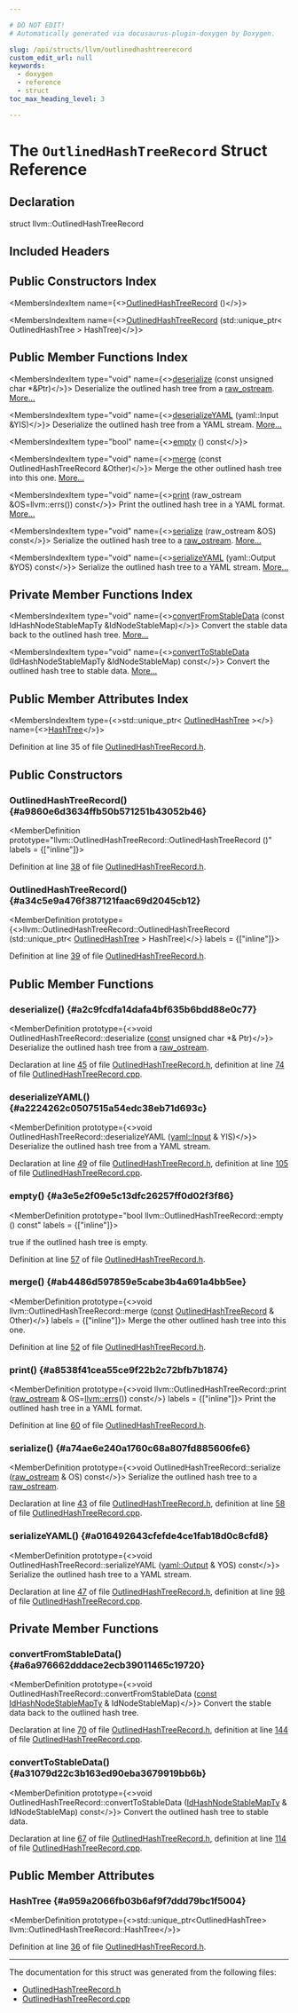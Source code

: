 ```yaml
---

# DO NOT EDIT!
# Automatically generated via docusaurus-plugin-doxygen by Doxygen.

slug: /api/structs/llvm/outlinedhashtreerecord
custom_edit_url: null
keywords:
  - doxygen
  - reference
  - struct
toc_max_heading_level: 3

---
```





# The `OutlinedHashTreeRecord` Struct Reference

<DoxygenPage pluginConfig={pluginConfig}>



## Declaration

<CodeBlock>struct llvm::OutlinedHashTreeRecord</CodeBlock>

## Included Headers

<IncludesList>
<IncludesListItem
  filePath="llvm/CGData/OutlinedHashTreeRecord.h"
  permalink="/docs/api/files/include/include/llvm/include/llvm/cgdata/outlinedhashtreerecord-h"
  isLocal="true" />
</IncludesList>

## Public Constructors Index

<MembersIndex>

<MembersIndexItem
  name={<><a href="#a9860e6d3634ffb50b571251b43052b46">OutlinedHashTreeRecord</a> ()</>}>
</MembersIndexItem>

<MembersIndexItem
  name={<><a href="#a34c5e9a476f387121faac69d2045cb12">OutlinedHashTreeRecord</a> (std::unique&#95;ptr&lt; OutlinedHashTree &gt; HashTree)</>}>
</MembersIndexItem>

</MembersIndex>

## Public Member Functions Index

<MembersIndex>

<MembersIndexItem
  type="void"
  name={<><a href="#a2c9fcdfa14dafa4bf635b6bdd88e0c77">deserialize</a> (const unsigned char &#42;&amp;Ptr)</>}>
Deserialize the outlined hash tree from a <a href="/docs/api/classes/llvm/raw-ostream">raw&#95;ostream</a>. <a href="#a2c9fcdfa14dafa4bf635b6bdd88e0c77">More...</a>
</MembersIndexItem>

<MembersIndexItem
  type="void"
  name={<><a href="#a2224262c0507515a54edc38eb71d693c">deserializeYAML</a> (yaml::Input &amp;YIS)</>}>
Deserialize the outlined hash tree from a YAML stream. <a href="#a2224262c0507515a54edc38eb71d693c">More...</a>
</MembersIndexItem>

<MembersIndexItem
  type="bool"
  name={<><a href="#a3e5e2f09e5c13dfc26257ff0d02f3f86">empty</a> () const</>}>
</MembersIndexItem>

<MembersIndexItem
  type="void"
  name={<><a href="#ab4486d597859e5cabe3b4a691a4bb5ee">merge</a> (const OutlinedHashTreeRecord &amp;Other)</>}>
Merge the other outlined hash tree into this one. <a href="#ab4486d597859e5cabe3b4a691a4bb5ee">More...</a>
</MembersIndexItem>

<MembersIndexItem
  type="void"
  name={<><a href="#a8538f41cea55ce9f22b2c72bfb7b1874">print</a> (raw&#95;ostream &amp;OS=llvm::errs()) const</>}>
Print the outlined hash tree in a YAML format. <a href="#a8538f41cea55ce9f22b2c72bfb7b1874">More...</a>
</MembersIndexItem>

<MembersIndexItem
  type="void"
  name={<><a href="#a74ae6e240a1760c68a807fd885606fe6">serialize</a> (raw&#95;ostream &amp;OS) const</>}>
Serialize the outlined hash tree to a <a href="/docs/api/classes/llvm/raw-ostream">raw&#95;ostream</a>. <a href="#a74ae6e240a1760c68a807fd885606fe6">More...</a>
</MembersIndexItem>

<MembersIndexItem
  type="void"
  name={<><a href="#a016492643cfefde4ce1fab18d0c8cfd8">serializeYAML</a> (yaml::Output &amp;YOS) const</>}>
Serialize the outlined hash tree to a YAML stream. <a href="#a016492643cfefde4ce1fab18d0c8cfd8">More...</a>
</MembersIndexItem>

</MembersIndex>

## Private Member Functions Index

<MembersIndex>

<MembersIndexItem
  type="void"
  name={<><a href="#a6a976662dddace2ecb39011465c19720">convertFromStableData</a> (const IdHashNodeStableMapTy &amp;IdNodeStableMap)</>}>
Convert the stable data back to the outlined hash tree. <a href="#a6a976662dddace2ecb39011465c19720">More...</a>
</MembersIndexItem>

<MembersIndexItem
  type="void"
  name={<><a href="#a31079d22c3b163ed90eba3679919bb6b">convertToStableData</a> (IdHashNodeStableMapTy &amp;IdNodeStableMap) const</>}>
Convert the outlined hash tree to stable data. <a href="#a31079d22c3b163ed90eba3679919bb6b">More...</a>
</MembersIndexItem>

</MembersIndex>

## Public Member Attributes Index

<MembersIndex>

<MembersIndexItem
  type={<>std::unique&#95;ptr&lt; <a href="/docs/api/classes/llvm/outlinedhashtree">OutlinedHashTree</a> &gt;</>}
  name={<><a href="#a959a2066fb03b6af9f7ddd79bc1f5004">HashTree</a></>}>
</MembersIndexItem>

</MembersIndex>


Definition at line 35 of file <a href="/docs/api/files/include/include/llvm/include/llvm/cgdata/outlinedhashtreerecord-h">OutlinedHashTreeRecord.h</a>.

<SectionDefinition>

## Public Constructors

### OutlinedHashTreeRecord() {#a9860e6d3634ffb50b571251b43052b46}

<MemberDefinition
  prototype="llvm::OutlinedHashTreeRecord::OutlinedHashTreeRecord ()"
  labels = {["inline"]}>

Definition at line <a href="/docs/api/files/include/include/llvm/include/llvm/cgdata/outlinedhashtreerecord-h/#l00038">38</a> of file <a href="/docs/api/files/include/include/llvm/include/llvm/cgdata/outlinedhashtreerecord-h">OutlinedHashTreeRecord.h</a>.
</MemberDefinition>

### OutlinedHashTreeRecord() {#a34c5e9a476f387121faac69d2045cb12}

<MemberDefinition
  prototype={<>llvm::OutlinedHashTreeRecord::OutlinedHashTreeRecord (std::unique&#95;ptr&lt; <a href="/docs/api/classes/llvm/outlinedhashtree">OutlinedHashTree</a> &gt; HashTree)</>}
  labels = {["inline"]}>

Definition at line <a href="/docs/api/files/include/include/llvm/include/llvm/cgdata/outlinedhashtreerecord-h/#l00039">39</a> of file <a href="/docs/api/files/include/include/llvm/include/llvm/cgdata/outlinedhashtreerecord-h">OutlinedHashTreeRecord.h</a>.
</MemberDefinition>

</SectionDefinition>

<SectionDefinition>

## Public Member Functions

### deserialize() {#a2c9fcdfa14dafa4bf635b6bdd88e0c77}

<MemberDefinition
  prototype={<>void OutlinedHashTreeRecord::deserialize (<a href="/docs/api/files/lib/lib/target/lib/target/aarch64/aarch64promoteconstant-cpp/#a90f8350fecae261c25be85d38b451bff">const</a> unsigned char &#42;&amp; Ptr)</>}>
Deserialize the outlined hash tree from a <a href="/docs/api/classes/llvm/raw-ostream">raw&#95;ostream</a>.

Declaration at line <a href="/docs/api/files/include/include/llvm/include/llvm/cgdata/outlinedhashtreerecord-h/#l00045">45</a> of file <a href="/docs/api/files/include/include/llvm/include/llvm/cgdata/outlinedhashtreerecord-h">OutlinedHashTreeRecord.h</a>, definition at line <a href="/docs/api/files/lib/lib/cgdata/outlinedhashtreerecord-cpp/#l00074">74</a> of file <a href="/docs/api/files/lib/lib/cgdata/outlinedhashtreerecord-cpp">OutlinedHashTreeRecord.cpp</a>.
</MemberDefinition>

### deserializeYAML() {#a2224262c0507515a54edc38eb71d693c}

<MemberDefinition
  prototype={<>void OutlinedHashTreeRecord::deserializeYAML (<a href="/docs/api/classes/llvm/yaml/input">yaml::Input</a> &amp; YIS)</>}>
Deserialize the outlined hash tree from a YAML stream.

Declaration at line <a href="/docs/api/files/include/include/llvm/include/llvm/cgdata/outlinedhashtreerecord-h/#l00049">49</a> of file <a href="/docs/api/files/include/include/llvm/include/llvm/cgdata/outlinedhashtreerecord-h">OutlinedHashTreeRecord.h</a>, definition at line <a href="/docs/api/files/lib/lib/cgdata/outlinedhashtreerecord-cpp/#l00105">105</a> of file <a href="/docs/api/files/lib/lib/cgdata/outlinedhashtreerecord-cpp">OutlinedHashTreeRecord.cpp</a>.
</MemberDefinition>

### empty() {#a3e5e2f09e5c13dfc26257ff0d02f3f86}

<MemberDefinition
  prototype="bool llvm::OutlinedHashTreeRecord::empty () const"
  labels = {["inline"]}>

<SectionUser title="Returns">
true if the outlined hash tree is empty.
</SectionUser>

Definition at line <a href="/docs/api/files/include/include/llvm/include/llvm/cgdata/outlinedhashtreerecord-h/#l00057">57</a> of file <a href="/docs/api/files/include/include/llvm/include/llvm/cgdata/outlinedhashtreerecord-h">OutlinedHashTreeRecord.h</a>.
</MemberDefinition>

### merge() {#ab4486d597859e5cabe3b4a691a4bb5ee}

<MemberDefinition
  prototype={<>void llvm::OutlinedHashTreeRecord::merge (<a href="/docs/api/files/lib/lib/target/lib/target/aarch64/aarch64promoteconstant-cpp/#a90f8350fecae261c25be85d38b451bff">const</a> <a href="/docs/api/structs/llvm/outlinedhashtreerecord">OutlinedHashTreeRecord</a> &amp; Other)</>}
  labels = {["inline"]}>
Merge the other outlined hash tree into this one.

Definition at line <a href="/docs/api/files/include/include/llvm/include/llvm/cgdata/outlinedhashtreerecord-h/#l00052">52</a> of file <a href="/docs/api/files/include/include/llvm/include/llvm/cgdata/outlinedhashtreerecord-h">OutlinedHashTreeRecord.h</a>.
</MemberDefinition>

### print() {#a8538f41cea55ce9f22b2c72bfb7b1874}

<MemberDefinition
  prototype={<>void llvm::OutlinedHashTreeRecord::print (<a href="/docs/api/classes/llvm/raw-ostream">raw&#95;ostream</a> &amp; OS=<a href="/docs/api/namespaces/llvm/#a9a7b5c68c90f85baaedaa854cc5002cc">llvm::errs</a>()) const</>}
  labels = {["inline"]}>
Print the outlined hash tree in a YAML format.

Definition at line <a href="/docs/api/files/include/include/llvm/include/llvm/cgdata/outlinedhashtreerecord-h/#l00060">60</a> of file <a href="/docs/api/files/include/include/llvm/include/llvm/cgdata/outlinedhashtreerecord-h">OutlinedHashTreeRecord.h</a>.
</MemberDefinition>

### serialize() {#a74ae6e240a1760c68a807fd885606fe6}

<MemberDefinition
  prototype={<>void OutlinedHashTreeRecord::serialize (<a href="/docs/api/classes/llvm/raw-ostream">raw&#95;ostream</a> &amp; OS) const</>}>
Serialize the outlined hash tree to a <a href="/docs/api/classes/llvm/raw-ostream">raw&#95;ostream</a>.

Declaration at line <a href="/docs/api/files/include/include/llvm/include/llvm/cgdata/outlinedhashtreerecord-h/#l00043">43</a> of file <a href="/docs/api/files/include/include/llvm/include/llvm/cgdata/outlinedhashtreerecord-h">OutlinedHashTreeRecord.h</a>, definition at line <a href="/docs/api/files/lib/lib/cgdata/outlinedhashtreerecord-cpp/#l00058">58</a> of file <a href="/docs/api/files/lib/lib/cgdata/outlinedhashtreerecord-cpp">OutlinedHashTreeRecord.cpp</a>.
</MemberDefinition>

### serializeYAML() {#a016492643cfefde4ce1fab18d0c8cfd8}

<MemberDefinition
  prototype={<>void OutlinedHashTreeRecord::serializeYAML (<a href="/docs/api/classes/llvm/yaml/output">yaml::Output</a> &amp; YOS) const</>}>
Serialize the outlined hash tree to a YAML stream.

Declaration at line <a href="/docs/api/files/include/include/llvm/include/llvm/cgdata/outlinedhashtreerecord-h/#l00047">47</a> of file <a href="/docs/api/files/include/include/llvm/include/llvm/cgdata/outlinedhashtreerecord-h">OutlinedHashTreeRecord.h</a>, definition at line <a href="/docs/api/files/lib/lib/cgdata/outlinedhashtreerecord-cpp/#l00098">98</a> of file <a href="/docs/api/files/lib/lib/cgdata/outlinedhashtreerecord-cpp">OutlinedHashTreeRecord.cpp</a>.
</MemberDefinition>

</SectionDefinition>

<SectionDefinition>

## Private Member Functions

### convertFromStableData() {#a6a976662dddace2ecb39011465c19720}

<MemberDefinition
  prototype={<>void OutlinedHashTreeRecord::convertFromStableData (<a href="/docs/api/files/lib/lib/target/lib/target/aarch64/aarch64promoteconstant-cpp/#a90f8350fecae261c25be85d38b451bff">const</a> <a href="/docs/api/namespaces/llvm/#ae16b5b471638b82084c70efc140cbd48">IdHashNodeStableMapTy</a> &amp; IdNodeStableMap)</>}>
Convert the stable data back to the outlined hash tree.

Declaration at line <a href="/docs/api/files/include/include/llvm/include/llvm/cgdata/outlinedhashtreerecord-h/#l00070">70</a> of file <a href="/docs/api/files/include/include/llvm/include/llvm/cgdata/outlinedhashtreerecord-h">OutlinedHashTreeRecord.h</a>, definition at line <a href="/docs/api/files/lib/lib/cgdata/outlinedhashtreerecord-cpp/#l00144">144</a> of file <a href="/docs/api/files/lib/lib/cgdata/outlinedhashtreerecord-cpp">OutlinedHashTreeRecord.cpp</a>.
</MemberDefinition>

### convertToStableData() {#a31079d22c3b163ed90eba3679919bb6b}

<MemberDefinition
  prototype={<>void OutlinedHashTreeRecord::convertToStableData (<a href="/docs/api/namespaces/llvm/#ae16b5b471638b82084c70efc140cbd48">IdHashNodeStableMapTy</a> &amp; IdNodeStableMap) const</>}>
Convert the outlined hash tree to stable data.

Declaration at line <a href="/docs/api/files/include/include/llvm/include/llvm/cgdata/outlinedhashtreerecord-h/#l00067">67</a> of file <a href="/docs/api/files/include/include/llvm/include/llvm/cgdata/outlinedhashtreerecord-h">OutlinedHashTreeRecord.h</a>, definition at line <a href="/docs/api/files/lib/lib/cgdata/outlinedhashtreerecord-cpp/#l00114">114</a> of file <a href="/docs/api/files/lib/lib/cgdata/outlinedhashtreerecord-cpp">OutlinedHashTreeRecord.cpp</a>.
</MemberDefinition>

</SectionDefinition>

<SectionDefinition>

## Public Member Attributes

### HashTree {#a959a2066fb03b6af9f7ddd79bc1f5004}

<MemberDefinition
  prototype={<>std::unique&#95;ptr&lt;OutlinedHashTree&gt; llvm::OutlinedHashTreeRecord::HashTree</>}>

Definition at line <a href="/docs/api/files/include/include/llvm/include/llvm/cgdata/outlinedhashtreerecord-h/#l00036">36</a> of file <a href="/docs/api/files/include/include/llvm/include/llvm/cgdata/outlinedhashtreerecord-h">OutlinedHashTreeRecord.h</a>.
</MemberDefinition>

</SectionDefinition>

<hr/>

The documentation for this struct was generated from the following files:

<ul>
<li><a href="/docs/api/files/include/include/llvm/include/llvm/cgdata/outlinedhashtreerecord-h">OutlinedHashTreeRecord.h</a></li>
<li><a href="/docs/api/files/lib/lib/cgdata/outlinedhashtreerecord-cpp">OutlinedHashTreeRecord.cpp</a></li>
</ul>

</DoxygenPage>
